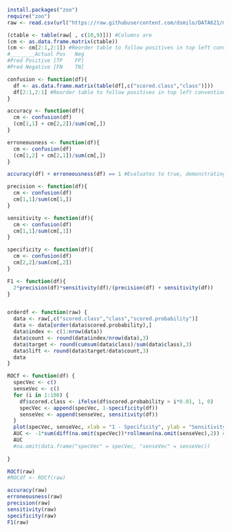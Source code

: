 ```r
install.packages("zoo")
require("zoo")
raw <- read.csv(url("https://raw.githubusercontent.com/dsmilo/DATA621/master/HW2/Data/classification-output-data.csv"))

(ctable <- table(raw[ , c(10,9)])) #Columns are
(cm <- as.data.frame.matrix(ctable))
(cm <- cm[2:1,2:1]) #Reorder table to follow positives in top left convention, negatives on bottom right. 
#________Actual Pos   Neg
#Pred Positive [TP    FP]
#Pred Negative [FN    TN]

confusion <- function(df){
  df <- as.data.frame.matrix(table(df[,c("scored.class","class")]))
  df[2:1,2:1] #Reorder table to follow positives in top left convention, negatives on bottom right.
}

accuracy <- function(df){
  cm <- confusion(df)
  (cm[1,1] + cm[2,2])/sum(cm[,])
}

erroneousness <- function(df){
  cm <- confusion(df)
  (cm[1,2] + cm[2,1])/sum(cm[,])
}

accuracy(df) + erroneousness(df) == 1 #Evaluates to true, demonstrating that accuracy and the error rate are calculating correctly,

precision <- function(df){
  cm <- confusion(df)
  cm[1,1]/sum(cm[1,])
}

sensitivity <- function(df){
  cm <- confusion(df)
  cm[1,1]/sum(cm[,1])
}

specificity <- function(df){
  cm <- confusion(df)
  cm[2,2]/sum(cm[,2])
}

F1 <- function(df){
  2*precision(df)*sensitivity(df)/(precision(df) + sensitivity(df))
}


orderdf <- function(raw) {
  data <- raw[,c("scored.class","class","scored.probability")]
  data <- data[order(data$scored.probability),]
  data$index <- c(1:nrow(data))
  data$count <- round(data$index/nrow(data),3)
  data$target <- round(cumsum(data$class)/sum(data$class),3)
  data$lift <- round(data$target/data$count,3)
  data
}

ROCf <- function(df) {
  specVec <- c()
  senseVec <- c()
  for (i in 1:100) {
    df$scored.class <- ifelse(df$scored.probability > i*0.01, 1, 0)
    specVec <- append(specVec, 1-specificity(df))
    senseVec <- append(senseVec, sensitivity(df))
  }
  plot(specVec, senseVec, xlab = "1 - Specificity", ylab = "Sensitivity", main = "ROC Chart", col = "blue")
  AUC <- -1*sum(diff(na.omit(specVec))*rollmean(na.omit(senseVec),2)) #Riemann sums integration, rectangles under curve
  AUC
  #na.omit(data.frame("specVec" = specVec, "senseVec" = senseVec))
  
}

ROCf(raw)
#ROCdf <- ROCf(raw)

accuracy(raw)
erroneousness(raw)
precision(raw)
sensitivity(raw)
specificity(raw)
F1(raw)

```
